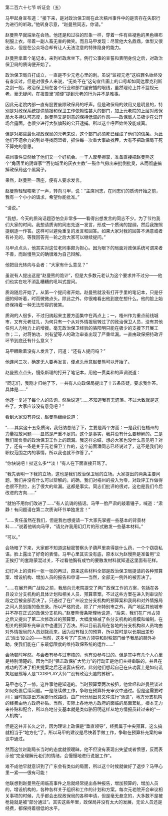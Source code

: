 

第二百六十七节 听证会（五）

马甲起身宣布道：“接下来，是对政治保卫局在此次梧州事件中的是否存在失职行为进行的听政。”他转身示意，“赵曼熊同志，你请。”

赵曼熊早就端坐在会场。他还是和过往的形象一样，穿着一件有些褪色的黑色棉布制服上衣，带着一副人畜无害的微笑。而且马甲发现：尽管他大名鼎鼎，体型又很出众，但是在公众场合却有让人无法注意的特殊隐身的能力。

赵曼熊拿着个笔记本，来到听政席坐下。例行公事的宣誓和表明身份之后，对政治保卫局的质询便开始了。

政治保卫局自打成立，一直是不少元老心里的刺。虽说“监视元老”这桩罪名始终没有查实过，但是对很多人来说，“无处不在”这句宣传画上的口号却如同达摩克利斯之剑一般。政治保卫局在各个行业和部门里安插的眼线，虽然理论上并不监视元老，毫无疑问，在报告里“顺便”提到元老的行为并不是难事。

因此元老院内部一直有股要废除政保局的呼声。但是政保局的效用又是明显的，特别是对政保系统提供情报和保卫工作依赖性甚大的部门，加上元老院的上层对政保局大多持认可态度，赵曼熊又是刻意的保持低调的作风――政保局人员极少在公开场合露面，也很少进行大张旗鼓的公开逮捕。所以这个呼声始终没能成真。

但是对那些最仇视政保局的元老来说，这个部门必须死已经成了他们的信条。为此他们不遗余力的到处寻找同盟者，抓住每一次重大事故找茬。大有不把政保局干死不算完的意思。

梧州事件显然给了他们又一个好机会。一干人摩拳擦掌，准备直接把赵曼熊这个“角落里的阴谋家”“百仞城里的灰衣主教”一鼓作气揪出来批倒批臭，从而彻底搞掉政保局这个黑窝子。

果然，赵曼熊一落座，便有人要求发言。

赵曼熊轻轻咳嗽了一声，转向马甲，说：“主席同志，在同志们的质询开始之前，我有一个小小的请求，希望你能批准。”

“请说。”

“我想，今天的质询话题恐怕会非常多――看得出想发言的同志不少。为了节约我们大家的时间。我想请质询的同志先逐一发言，形成一个质询的提纲，然后我按照提纲逐一作答。这样可以避免重复的发言和回答。如果大家对我的回答不满意或者有补充的，等我回答完一轮之后大家可以继续提问。”

马甲点点头，他其实对这位老同事颇为担心。因为眼下的局面对政保系统可谓来者不善，而赵慢熊又的确很难为自己辩解。

他把目光转向与会者：“大家有什么意见？”

虽说有人提出这是“赵曼熊的诡计”，但是大多数元老认为这个要求并不过分――他们也实在吃不消乱糟糟的吼叫式提问。

质询随后开始了。从第一个提问者开始，赵曼熊就没有打开手里的笔记本，只是仔细的倾听着，时而微微点头。除此之外，你很难看出他到底在想什么。他的脸上始终保持着一种无法形容的微笑。

质询的人很多，不过归纳起来主要方面集中在两点上；一，梧州作为重点前线城市，又有元老驻扎，为何只有一个从对外情报局转过了的政治保卫人员，没有其他任何人力物力上的增援。毫无政治保卫经验的骆阳明只能在极少的支援下开展工作；二，对蒋佑功、刘有望等人的政治审查出现了严重纰漏。一直由政保把持政评环节到底还有什么意义？

马甲眼瞅着没有人发言了，问道：“还有人提问吗？”

他连问三次，确定无人要再发言，便点头示意赵曼熊可以开始了。

赵曼熊点点头，慢条斯理的打开了笔记本，用他一贯柔和的声调说道：

“同志们，我刚才归纳了下，一共有人向政保局提出了十五条质疑，要求我作答。具体是……”

他逐一复述了每个人的质询，然后说道“……不知道我有无遗落。不过大致就是这些了。大家应该没有意见吧？”

看到大家没有异议，赵曼熊继续说道：

“……其实这十五条质询，我归纳总结了下，主要是两个方面：一是我们在梧州的力量投放问题――显然是严重不足的。这个是事实，我并没有什么要辩解的。二是我们局负责的政治保卫工作上的疏漏。我这样总结，想必大家也没什么意见吧？对了，还有一条是关于元老保卫工作的，这个前面潘同志已经说过了，这不是我们的职权范围之内的事情，所以我也就不作答了。”

“你快说吧！扯这么多**淡！”有人在下面直接开骂了。

“我先表明一下我的立场，这也是我们政治保卫局的立场。大家提出的两条主要问题，我们并没有什么可以辩解的。的确，我们对梧州的投入为零，对政评工作做得也很不到位，出了很大的纰漏。这都是事实。同志们批评的很对。这也是我们今后改进的方向……”

“就怕不用你们改进了……”有人讥诮的插话。马甲一脸严肃的敲着锤子，喊道：“肃静！有问题请在第二次质询环节单独发言！”

“……责任虽然在我们，但是我也想提请一下大家先掌握一些基本的背景材料……”说着他转向马甲，“请允许我用幻灯片的形式散发一些基本材料。”

“可以。”

会场暗了下来，大家都不知道这秘密警察头子葫芦里卖得是什么药，一个个窃窃私语。脸上露出了好奇的表情。马甲心里其实没有底，原本以为赵慢熊是准备用“立正挨打”的套路蒙混过关，不过看他胸有成竹的要散发材料就知道这里面有花样。

幻灯片上的资料一张一张的再过，原来这些材料全部是政治保卫局提请的各种预算案、增设机构、增加人员的报告和申请――当然，全部无一例外的被否决了。

“……在展开两广战役之前，我局向元老院提交了两广政保工作的方案，包括在各县设立分支机构的具体计划和相关人员、预算草案。不过这些方案在进入到审议阶段之后被全部否决了。只通过了在广州设立分支机构的预算案和我局和对外情报局之间人员划拨的备忘录。所以严格的说，除了广州特别市之外，两广地区其他城市并不存在正式的政保分支机构。”赵曼熊慢条斯理地说道，“后来，我们在广州占领之后又提出了第二次修改过的预算案，大幅度缩减了各分支机构的规模和编制。在相关的预算补充审议中也遭到了否决。所以目前我局在各地的分支机构和人员均由对外情报局的人员划拨而来，因为没有相关的预算，所以暂时是以长期出差形式‘派出’设立的――当然，这多亏了广东地方领导和财税部门给予我局的额外补助。使我们能在广东最低限度的维持政保系统的运作……”

会场顿时哗然。与会者有参与过审核的，也有没参与过的。但是其中有几个人心里是特别清楚的。因为当时“狙击政保扩大势力”的行动正是他们主持串联的，并且在成功的否决了相关提案之后还设宴庆祝过。此刻他们想起自己在庆功宴上是如何讥笑赵曼熊等人是“COSPLAY大师”“没有政治头脑的苏粉”。

马甲也吃了一惊。这件事他是知道的。当时预算案两次被狙，他曾经和赵曼熊谈过如何处置后续问题。一是继续做工作，争取在预算补充审议中通过。但是这需要时间；当时就提出方案走行政路线，由广州分局出具文件进行“派遣”，地方分支机构的经费由地方政府补贴。当然，实际上各地地方政府的面临的局面紊乱，根本无力来补贴和配合，所以各地分支基本就是类似骆阳明这样从地方情报员转过来的“一人机构”。

但是这并非长久之计，因为理论上政保是“垂直领导”，经费属于中央预算，这么搞就相当于“地方化”了。所以马甲的建议是尽快着手做工作，争取在预算补充案的审议中通过。

然而这位赵副局长当时的态度就很暧昧，他不但没有表现出失望或者愤懑，反而表示他“完全理解元老们的情绪，会慢慢地进行说服工作”。

难不成他早就意识到了广东会有类似的局面，所以这个时候就做好了退步？马甲心里一紧――很有可能！

他联想到赵曼熊在闹临高事件之后就经常提出各种报告，增加预算的，增加人员的，增设机构的，各种各样关于组织和工作的计划和方案。每次元老院开会审议相关事项的时候，几乎都会出现政保局的各种申请，但是毫无悬念的，大多数不是被枪毙就是被“部分通过”。其实这些年里，政保局并没有太大的发展，无论人员还是经费，都保持着很低的水平。

